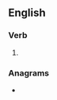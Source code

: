 ==English==

===Verb===
{{head|en|verb form}}

# {{en-past of|relativize}}

===Anagrams===
* {{anagrams|en|a=adeeiilrtvz|revitalized}}